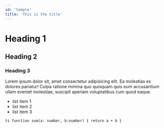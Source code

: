 ```yaml
---
id: 'Sample'
title: 'This is the title'
---
```


# Heading 1

## Heading 2

### Heading 3

Lorem ipsum dolor sit, amet consectetur adipisicing elit. Ea molestias ex dolores pariatur! Culpa ratione minima quo quisquam quis eum accusantium ullam eveniet molestiae, suscipit aperiam voluptatibus cum quod eaque.

- list item 1
- list item 2
- list item 3

`ts function sum(a: number, b:number) { return a + b }`
